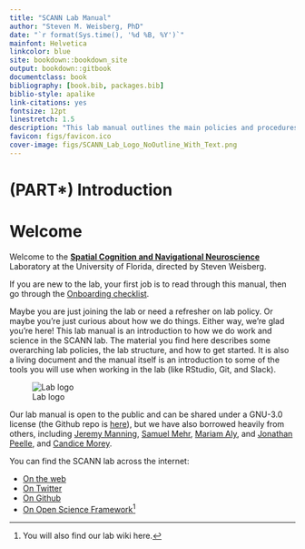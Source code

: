 ```yaml
---
title: "SCANN Lab Manual"
author: "Steven M. Weisberg, PhD"
date: "`r format(Sys.time(), '%d %B, %Y')`"
mainfont: Helvetica
linkcolor: blue
site: bookdown::bookdown_site
output: bookdown::gitbook
documentclass: book
bibliography: [book.bib, packages.bib]
biblio-style: apalike
link-citations: yes
fontsize: 12pt
linestretch: 1.5
description: "This lab manual outlines the main policies and procedures for working in the SCANN lab."
favicon: figs/favicon.ico
cover-image: figs/SCANN_Lab_Logo_NoOutline_With_Text.png
---
```


# (PART\*) Introduction {-}

# Welcome

Welcome to the [**Spatial Cognition and Navigational Neuroscience**](https://scannlab.psych.ufl.edu) Laboratory at the University of Florida, directed by Steven Weisberg.

If you are new to the lab, your first job is to read through this manual, then go through the [Onboarding checklist](onboarding).

Maybe you are just joining the lab or need a refresher on lab policy. Or maybe you're just curious about how we do things. Either way, we're glad you're here! This lab manual is an introduction to how we do work and science in the SCANN lab. The material you find here describes some overarching lab policies, the lab structure, and how to get started. It is also a living document and the manual itself is an introduction to some of the tools you will use when working in the lab (like RStudio, Git, and Slack).

![Lab logo](figs/SCANN_Lab_Logo_NoOutline_With_Text.png)

Our lab manual is open to the public and can be shared under a GNU-3.0 license (the Github repo is [here](https://github.com/scann-lab/lab_manual)), but we have also borrowed heavily from others, including [Jeremy Manning](https://github.com/ContextLab/lab-manual), [Samuel Mehr](https://handbook-public.themusiclab.org/welcome),  [Mariam Aly](https://github.com/alylab/labmanual), and [Jonathan Peelle](https://github.com/jpeelle/peellelab_manual/), and [Candice Morey](https://ccmorey.github.io/labHandbook/).

You can find the SCANN lab across the internet:

- [On the web](https://scannlab.psych.ufl.edu)
- [On Twitter](https://twitter.com/scannlab)
- [On Github](https://github.com/scann-lab)
- [On Open Science Framework](https://osf.io/4hbgz)[^OSF]

[^OSF]: You will also find our lab wiki here.
